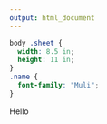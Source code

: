 ```yaml
---
output: html_document
---
```


```css
body .sheet {
  width: 8.5 in;
  height: 11 in;
}
.name {
  font-family: "Muli";
}
```

<div class = "sheet">
<div class = "name">
Hello
</div>
</div>
